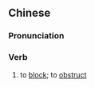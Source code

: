 {{also|遮拦}}
==Chinese==
{{zh-forms|s=遮拦}}

===Pronunciation===
{{zh-pron
|m=zhēlán
|cat=v
}}

===Verb===
{{zh-verb}}

# {{lb|zh|literary}} to [[block]]; to [[obstruct]]